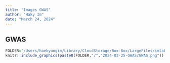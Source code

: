 ```yaml
---
title: "Images GWAS"
author: "Haky Im"
date: "March 24, 2024"
---
```


## GWAS

```r
FOLDER="/Users/haekyungim/Library/CloudStorage/Box-Box/LargeFiles/imlab-data/data-Github/web-data/images"
knitr::include_graphics(paste0(FOLDER,"/","2024-03-25-GWAS/GWAS.png"))
```




